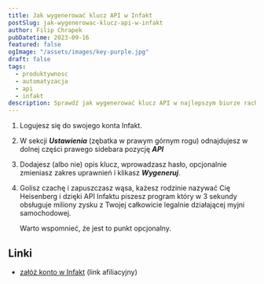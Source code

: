 ```yaml
---
title: Jak wygenerować klucz API w Infakt
postSlug: jak-wygenerowac-klucz-api-w-infakt
author: Filip Chrapek
pubDatetime: 2023-09-16
featured: false
ogImage: "/assets/images/key-purple.jpg"
draft: false
tags:
  - produktywnosc
  - automatyzacja
  - api
  - infakt
description: Sprawdź jak wygenerować klucz API w najlepszym biurze rachunkowym online w kilku masywnie prostych krokach.
---
```




1. Logujesz się do swojego konta Infakt.

2. W sekcji **_Ustawienia_** (zębatka w prawym górnym rogu) odnajdujesz w dolnej części prawego sidebara pozycję **_API_**

3. Dodajesz (albo nie) opis klucz, wprowadzasz hasło, opcjonalnie zmieniasz zakres uprawnień i klikasz **_Wygeneruj_**.

4. Golisz czachę i zapuszczasz wąsa, każesz rodzinie nazywać Cię Heisenberg i dzięki API Infaktu piszesz program który w 3 sekundy obsługuje miliony zysku z Twojej całkowicie legalnie działającej myjni samochodowej.

   Warto wspomnieć, że jest to punkt opcjonalny.

<BlogPostImage
  src={heisenbergHat}
  alt="Ty, po wygenerowniu klucza API w Infakt"
  figcaption="Ty, po wygenerowniu klucza API w Infakt"
/>

## Linki

- <a href="https://www.infakt.pl/polecam/fchrapek-infakt" target="_blank">załóż konto w Infakt</a> (link afiliacyjny)
